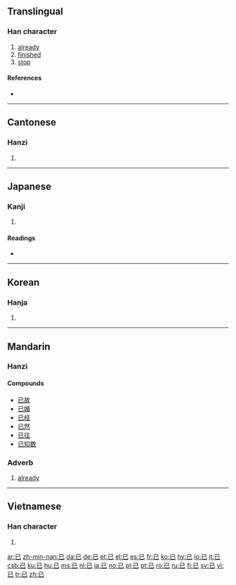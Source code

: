 {{also|己|巳}}
==Translingual==
{{stroke order|strokes=3}}
{{stroke order|type=animate}}

===Han character===
{{Han char|rn=49|rad=己|as=00|sn=3|four=1771<sub>7</sub>|canj=尸山 (SU), X尸山 (XSU)}}

# [[already]]
# [[finished]]
# [[stop]]

====References====
* {{Han ref|kx=0326.110|dkj=08743|dj=0630.110|hdz=20984.010|uh=5DF2|ud=24050|bh=A477|bd=42103}}

----

==Cantonese==

===Hanzi===
{{yue-hanzi|jyut=[[ji5]]|y=[[yi5]]}}

# {{defn|Cantonese|sort=己00}}

----

==Japanese==

===Kanji===
{{ja-kanji|grade=8|rs=己00}}

# {{defn|Japanese}}

====Readings====
* {{ja-readings|on=[[い]] (i)|kun=[[すでに]] (sudeni), [[やむ]] (yamu), [[のみ]] (nomi)}}

----

==Korean==

===Hanja===
{{ko-hanja|hangeul=[[이]]|rv=i|mr=i}}

# {{defn|Korean|sort=己00}}

----

==Mandarin==

===Hanzi===
{{cmn-hanzi|pin=[[yǐ]] ([[yi3]])|wg=i<sup>3</sup>}}

====Compounds====
* [[已故]]
* [[已婚]]
* [[已经]]
* [[已然]]
* [[已往]]
* [[已知数]]

===Adverb===
{{cmn-adv|ts|pin=yǐ|pint=yi3|tra=已|sim=已|rs=己00}}

# [[already]]

----

==Vietnamese==

===Han character===
{{vi-hantu|[[dĩ]], [[dãi]]|rs=己00}}

# {{defn|Vietnamese|sort=己00}}

[[ar:已]]
[[zh-min-nan:已]]
[[da:已]]
[[de:已]]
[[et:已]]
[[el:已]]
[[es:已]]
[[fr:已]]
[[ko:已]]
[[hy:已]]
[[io:已]]
[[it:已]]
[[csb:已]]
[[ku:已]]
[[hu:已]]
[[ms:已]]
[[nl:已]]
[[ja:已]]
[[no:已]]
[[pl:已]]
[[pt:已]]
[[ro:已]]
[[ru:已]]
[[fi:已]]
[[sv:已]]
[[vi:已]]
[[tr:已]]
[[zh:已]]